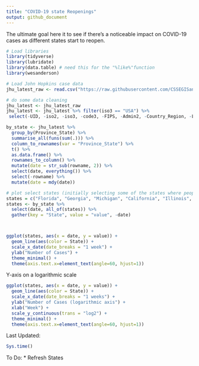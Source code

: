 ```yaml
---
title: "COVID-19 state Reopenings"
output: github_document
---
```


The ultimate goal here it to see if there's a noticeable impact on COVID-19 cases as different states start to reopen.  

```r
# Load libraries
library(tidyverse)
library(lubridate)
library(data.table) # need this for the "%like%"function
library(wesanderson)
```

```r
# Load John Hopkins case data
jhu_latest_raw <- read.csv("https://raw.githubusercontent.com/CSSEGISandData/COVID-19/master/csse_covid_19_data/csse_covid_19_time_series/time_series_covid19_confirmed_US.csv")

```

```r
# do some data cleaning
jhu_latest <- jhu_latest_raw 
jhu_latest <- jhu_latest %>% filter(iso3 == "USA") %>%
 select(-UID, -iso2, -iso3, -code3, -FIPS, -Admin2, -Country_Region, -Lat, -Long_, -Combined_Key) 

by_state <- jhu_latest %>% 
  group_by(Province_State) %>%
  summarise_all(funs(sum(.))) %>%
  column_to_rownames(var = "Province_State") %>%
  t() %>%
  as.data.frame() %>%
  rownames_to_column() %>%
  mutate(date = str_sub(rowname, 2)) %>%
  select(date, everything()) %>%
  select(-rowname) %>%
  mutate(date = mdy(date))
```

```r
# plot select states (initially selecting some of the states where people are protesting, will refine with more precise selection)
states = c("Florida", "Georgia", "Michigan", "California", "Illinois", "Pennsylvania")
states <- by_state %>%
  select(date, all_of(states)) %>%
  gather(key = "State", value = "value", -date)



ggplot(states, aes(x = date, y = value)) + 
  geom_line(aes(color = State)) + 
  scale_x_date(date_breaks = "1 week") +
  ylab("Number of Cases") + 
  theme_minimal() + 
  theme(axis.text.x=element_text(angle=60, hjust=1))

```
Y-axis on a logarithmic scale
```r

ggplot(states, aes(x = date, y = value)) + 
  geom_line(aes(color = State)) + 
  scale_x_date(date_breaks = "1 weeks") +
  ylab("Number of Cases (logarithmic axis") + 
  xlab("Week") +
  scale_y_continuous(trans = "log2") +
  theme_minimal() + 
  theme(axis.text.x=element_text(angle=60, hjust=1)) 
```

Last Updated:
```r
Sys.time()
```


To Do:
* Refresh States